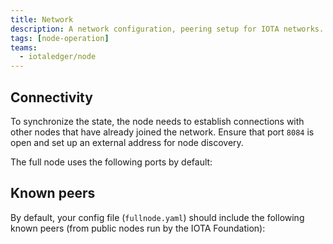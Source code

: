 ```yaml
---
title: Network
description: A network configuration, peering setup for IOTA networks.
tags: [node-operation]
teams:
  - iotaledger/node
---
```



## Connectivity

To synchronize the state, the node needs to establish connections with other nodes that have already joined the network. Ensure that port `8084` is open and set up an external address for node discovery.

The full node uses the following ports by default:

<Ports/>

## Known peers

By default, your config file (`fullnode.yaml`) should include the following known peers (from public nodes run by the IOTA Foundation):

<Tabs groupId="network" queryString>
    <TabItem label="Testnet" value="testnet">
        <TestnetNodeConfig />
    </TabItem>
    <TabItem label="Devnet" value="devnet">
        <DevnetNodeConfig />
    </TabItem>
</Tabs>

